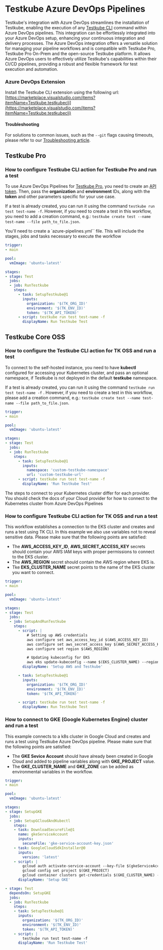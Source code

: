 
# Testkube Azure DevOps Pipelines

<LegacyWarning />

Testkube's integration with Azure DevOps streamlines the installation of Testkube, enabling the execution of any [Testkube CLI](https://docs.testkube.io/cli/testkube) command within Azure DevOps pipelines. This integration can be effortlessly integrated into your Azure DevOps setup, enhancing your continuous integration and delivery processes.
The Azure DevOps integration offers a versatile solution for managing your pipeline workflows and is compatible with Testkube Pro, Testkube Pro On-Prem and the open-source Testkube platform. It allows Azure DevOps users to effectively utilize Testkube's capabilities within their CI/CD pipelines, providing a robust and flexible framework for test execution and automation.

### Azure DevOps Extension

Install the Testkube CLI extension using the following url:
[https://marketplace.visualstudio.com/items?itemName=Testkube.testkubecli](https://marketplace.visualstudio.com/items?itemName=Testkube.testkubecli)

#### Troubleshooting
For solutions to common issues, such as the `--git` flags causing timeouts, please refer to our [Troubleshooting article](./azure-troubleshooting.md).

## Testkube Pro

### How to configure Testkube CLI action for Testkube Pro and run a test

To use Azure DevOps Pipelines for [Testkube Pro](https://app.testkube.io/), you need to create an [API token](https://docs.testkube.io/testkube-pro/articles/organization-management/#api-tokens).
Then, pass the **organization** and **environment** IDs, along with the **token** and other parameters specific for your use case.

If a test is already created, you can run it using the command `testkube run test test-name -f`. However, if you need to create a test in this workflow, you need to add a creation command, e.g.: `testkube create test --name test-name --file path_to_file.json`.

You'll need to create a `azure-pipelines.yml`` file. This will include the stages, jobs and tasks necessary to execute the workflow

```yaml
trigger:
- main

pool:
  vmImage: 'ubuntu-latest'

stages:
- stage: Test
  jobs:
  - job: RunTestkube
    steps:
      - task: SetupTestkube@1
        inputs:
          organization: '$(TK_ORG_ID)'
          environment: '$(TK_ENV_ID)'
          token: '$(TK_API_TOKEN)'
      - script: testkube run test test-name -f
        displayName: Run Testkube Test
```

## Testkube Core OSS

### How to configure the Testkube CLI action for TK OSS and run a test

To connect to the self-hosted instance, you need to have **kubectl** configured for accessing your Kubernetes cluster, and pass an optional namespace, if Testkube is not deployed in the default **testkube** namespace. 

If a test is already created, you can run it using the command `testkube run test test-name -f` . However, if you need to create a test in this workflow, please add a creation command, e.g.: `testkube create test --name test-name --file path_to_file.json`.

```yaml
trigger:
- main

pool:
  vmImage: 'ubuntu-latest'

stages:
- stage: Test
  jobs:
  - job: RunTestkube
    steps:
      - task: SetupTestkube@1
        inputs:
          namespace: 'custom-testkube-namespace'
          url: 'custom-testkube-url'
      - script: testkube run test test-name -f
        displayName: 'Run Testkube Test'
```

The steps to connect to your Kubernetes cluster differ for each provider. You should check the docs of your Cloud provider for how to connect to the Kubernetes cluster from Azure DevOps Pipelines

### How to configure Testkube CLI action for TK OSS and run a test

This workflow establishes a connection to the EKS cluster and creates and runs a test using TK CLI. In this example we also use variables not
 to reveal sensitive data. Please make sure that the following points are satisfied:
- The **AWS_ACCESS_KEY_ID**, **AWS_SECRET_ACCESS_KEY** secrets should contain your AWS IAM keys with proper permissions to connect to the EKS cluster.
- The **AWS_REGION** secret should contain the AWS region where EKS is.
- Tke **EKS_CLUSTER_NAME** secret points to the name of the EKS cluster you want to connect.

```yaml
trigger:
- main

pool:
  vmImage: 'ubuntu-latest'

stages:
- stage: Test
  jobs:
  - job: SetupAndRunTestkube
    steps:
      - script: |
          # Setting up AWS credentials
          aws configure set aws_access_key_id $(AWS_ACCESS_KEY_ID)
          aws configure set aws_secret_access_key $(AWS_SECRET_ACCESS_KEY)
          aws configure set region $(AWS_REGION)

          # Updating kubeconfig for EKS
          aws eks update-kubeconfig --name $(EKS_CLUSTER_NAME) --region $(AWS_REGION)
        displayName: 'Setup AWS and Testkube'

      - task: SetupTestkube@1
        inputs:
          organization: '$(TK_ORG_ID)'
          environment: '$(TK_ENV_ID)'
          token: '$(TK_API_TOKEN)'

      - script: testkube run test test-name -f
        displayName: Run Testkube Test

```

### How to connect to GKE (Google Kubernetes Engine) cluster and run a test 

This example connects to a k8s cluster in Google Cloud and creates and runs a test using Testkube Azure DevOps pipeline. Please make sure that the following points are satisfied:
- The **GKE Sevice Account** should have already been created in Google Cloud and added to pipeline variables along with **GKE_PROJECT** value.
- The **GKE_CLUSTER_NAME** and **GKE_ZONE** can be added as environmental variables in the workflow.

```yaml
trigger:
- main

pool:
  vmImage: 'ubuntu-latest'

stages:
- stage: SetupGKE
  jobs:
  - job: SetupGCloudAndKubectl
    steps:
    - task: DownloadSecureFile@1
      name: gkeServiceAccount
      inputs:
        secureFile: 'gke-service-account-key.json'
    - task: GoogleCloudSdkInstaller@0
      inputs:
        version: 'latest'
    - script: |
        gcloud auth activate-service-account --key-file $(gkeServiceAccount.secureFilePath)
        gcloud config set project $(GKE_PROJECT)
        gcloud container clusters get-credentials $(GKE_CLUSTER_NAME) --zone $(GKE_ZONE)
      displayName: 'Setup GKE'

- stage: Test
  dependsOn: SetupGKE
  jobs:
  - job: RunTestkube
    steps:
    - task: SetupTestkube@1
      inputs:
        organization: '$(TK_ORG_ID)'
        environment: '$(TK_ENV_ID)'
        token: '$(TK_API_TOKEN)'
    - script: |
        testkube run test test-name -f
      displayName: 'Run Testkube Test'
```
